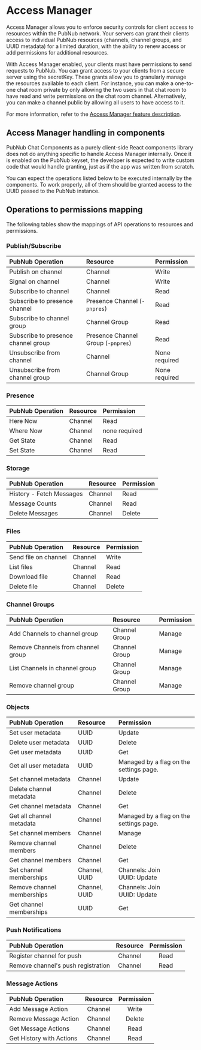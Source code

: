 
<Meta title="Introduction/Access Manager" />

# Access Manager

Access Manager allows you to enforce security controls for client access to resources
within the PubNub network. Your servers can grant their clients access to individual
PubNub resources (channels, channel groups, and UUID metadata) for a limited duration, with the ability to renew access or add permissions for
additional resources.

With Access Manager enabled, your clients must have permissions to send requests to PubNub. You can
grant access to your clients from a secure server using the secretKey. These grants allow you to
granularly manage the resources available to each client. For instance, you can make a one-to-one
chat room private by only allowing the two users in that chat room to have read and write
permissions on the chat room channel. Alternatively, you can make a channel public by allowing all
users to have access to it.

For more information, refer to the [Access Manager feature description](https://www.pubnub.com/docs/security/access-control).

## Access Manager handling in components

PubNub Chat Components as a purely client-side React components library does not do anything
specific to handle Access Manager internally. Once it is enabled on the PubNub keyset, the developer is
expected to write custom code that would handle granting, just as if the app was
written from scratch.

You can expect the operations listed below to be executed internally by the components. To work properly, all of them should be granted access to the UUID passed to the PubNub
instance.

## Operations to permissions mapping

The following tables show the mappings of API operations to resources and permissions.

### Publish/Subscribe

| PubNub Operation | Resource | Permission |
| :--------------- | :------- | :--------- |
| Publish on channel | Channel | Write |
| Signal on channel | Channel | Write |
| Subscribe to channel | Channel | Read |
| Subscribe to presence channel | Presence Channel (`-pnpres`) | Read |
| Subscribe to channel group | Channel Group | Read |
| Subscribe to presence channel group | Presence Channel Group (`-pnpres`) | Read |
| Unsubscribe from channel | Channel | None required|
| Unsubscribe from channel group | Channel Group | None required|

### Presence

| PubNub Operation | Resource | Permission |
| :--------------- | :------- | :--------- |
| Here Now | Channel | Read |
| Where Now | Channel |none required|
| Get State | Channel | Read |
| Set State | Channel | Read |

### Storage

| PubNub Operation | Resource | Permission |
| :--------------- | :------- | :--------- |
| History - Fetch Messages | Channel | Read |
| Message Counts | Channel | Read |
| Delete Messages | Channel | Delete |

### Files

| PubNub Operation | Resource | Permission |
| :--------------- | :------- | :--------- |
| Send file on channel | Channel | Write |
| List files | Channel | Read |
| Download file | Channel | Read |
| Delete file | Channel | Delete |

### Channel Groups

| PubNub Operation | Resource | Permission |
| :--------------- | :------- | :--------- |
| Add Channels to channel group | Channel Group | Manage |
| Remove Channels from channel group | Channel Group | Manage |
| List Channels in channel group | Channel Group | Manage |
| Remove channel group | Channel Group | Manage |

### Objects

| PubNub Operation | Resource | Permission |
| :--------------- | :------- | :--------- |
| Set user metadata | UUID | Update |
| Delete user metadata | UUID | Delete |
| Get user metadata | UUID | Get |
| Get all user metadata | UUID | Managed by a flag on the settings page. |
| Set channel metadata | Channel | Update |
| Delete channel metadata | Channel | Delete|
| Get channel metadata | Channel | Get |
| Get all channel metadata | Channel | Managed by a flag on the settings page. |
| Set channel members | Channel | Manage |
| Remove channel members | Channel | Delete|
| Get channel members | Channel | Get |
| Set channel memberships | Channel, UUID | Channels: Join<br/>UUID: Update |
| Remove channel memberships | Channel, UUID | Channels: Join<br/>UUID: Update |
| Get channel memberships | UUID | Get |

### Push Notifications

| PubNub Operation | Resource | Permission |
| :--------------- | :------: | :--------: |
| Register channel for push | Channel | Read |
| Remove channel's push registration | Channel | Read |

### Message Actions

| PubNub Operation | Resource | Permission |
| :--------------- | :------: | :--------: |
| Add Message Action | Channel | Write |
| Remove Message Action | Channel | Delete |
| Get Message Actions | Channel | Read |
| Get History with Actions | Channel | Read |
